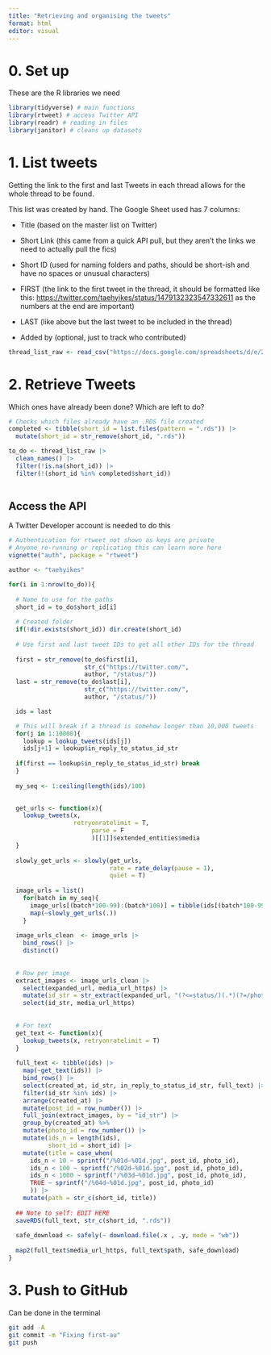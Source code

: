 ```yaml
---
title: "Retrieving and organising the tweets"
format: html
editor: visual
---
```


# 0. Set up

These are the R libraries we need

```r
library(tidyverse) # main functions
library(rtweet) # access Twitter API
library(readr) # reading in files
library(janitor) # cleans up datasets
```

# 1. List tweets

Getting the link to the first and last Tweets in each thread allows for the whole thread to be found.

This list was created by hand. The Google Sheet used has 7 columns:

-   Title (based on the master list on Twitter)

-   Short Link (this came from a quick API pull, but they aren't the links we need to actually pull the fics)

-   Short ID (used for naming folders and paths, should be short-ish and have no spaces or unusual characters)

-   FIRST (the link to the first tweet in the thread, it should be formatted like this: <https://twitter.com/taehyikes/status/1479132323547332611> as the numbers at the end are important)

-   LAST (like above but the last tweet to be included in the thread)

-   Added by (optional, just to track who contributed)

```r
thread_list_raw <- read_csv("https://docs.google.com/spreadsheets/d/e/2PACX-1vT7N5QJlcEY09a_5onomH6ZW38Nb_vb9pGBjEghJFXSnPzRjF2Dz1qx7l4iSFcPTFcCA0VWAyF36xlk/pub?gid=0&single=true&output=csv")

```

# 2. Retrieve Tweets

Which ones have already been done? Which are left to do?

```r
# Checks which files already have an .RDS file created
completed <- tibble(short_id = list.files(pattern = ".rds")) |> 
  mutate(short_id = str_remove(short_id, ".rds"))

to_do <- thread_list_raw |> 
  clean_names() |> 
  filter(!is.na(short_id)) |> 
  filter(!(short_id %in% completed$short_id))
  
```

## Access the API

A Twitter Developer account is needed to do this

```r
# Authentication for rtweet not shown as keys are private
# Anyone re-running or replicating this can learn more here
vignette("auth", package = "rtweet")

```

```r
author <- "taehyikes"

for(i in 1:nrow(to_do)){
  
  # Name to use for the paths
  short_id = to_do$short_id[i]
  
  # Created folder
  if(!dir.exists(short_id)) dir.create(short_id)
  
  # Use first and last tweet IDs to get all other IDs for the thread
  
  first = str_remove(to_do$first[i], 
                     str_c("https://twitter.com/", 
                     author, "/status/"))
  last = str_remove(to_do$last[i], 
                     str_c("https://twitter.com/", 
                     author, "/status/"))

  ids = last

  # This will break if a thread is somehow longer than 10,000 tweets
  for(j in 1:10000){
    lookup = lookup_tweets(ids[j])
    ids[j+1] = lookup$in_reply_to_status_id_str
  
  if(first == lookup$in_reply_to_status_id_str) break
  }
  
  my_seq <- 1:ceiling(length(ids)/100)

  
  get_urls <- function(x){
    lookup_tweets(x,
                  retryonratelimit = T,
                       parse = F
                       )[[1]]$extended_entities$media
  }
  
  slowly_get_urls <- slowly(get_urls, 
                            rate = rate_delay(pause = 1),
                            quiet = T)
  
  image_urls = list()
    for(batch in my_seq){
      image_urls[(batch*100-99):(batch*100)] = tibble(ids[(batch*100-99):(batch*100)]) |> 
      map(~slowly_get_urls(.))
    }
  
  image_urls_clean  <- image_urls |> 
    bind_rows() |> 
    distinct()
  
  
  # Row per image
  extract_images <- image_urls_clean |> 
    select(expanded_url, media_url_https) |> 
    mutate(id_str = str_extract(expanded_url, "(?<=status/)(.*)(?=/photo)")) |> 
    select(id_str, media_url_https)
  
  
  # For text
  get_text <- function(x){
    lookup_tweets(x, retryonratelimit = T)
  }
  
  full_text <- tibble(ids) |> 
    map(~get_text(ids)) |> 
    bind_rows() |> 
    select(created_at, id_str, in_reply_to_status_id_str, full_text) |> 
    filter(id_str %in% ids) |> 
    arrange(created_at) |> 
    mutate(post_id = row_number()) |> 
    full_join(extract_images, by = "id_str") |> 
    group_by(created_at) %>% 
    mutate(photo_id = row_number()) |>
    mutate(ids_n = length(ids),
           short_id = short_id) |>
    mutate(title = case_when(
      ids_n < 10 ~ sprintf("/%01d—%01d.jpg", post_id, photo_id),
      ids_n < 100 ~ sprintf("/%02d—%01d.jpg", post_id, photo_id),
      ids_n < 1000 ~ sprintf("/%03d—%01d.jpg", post_id, photo_id),
      TRUE ~ sprintf("/%04d—%01d.jpg", post_id, photo_id)
      )) |> 
    mutate(path = str_c(short_id, title))
  
  ## Note to self: EDIT HERE
  saveRDS(full_text, str_c(short_id, ".rds"))
  
  safe_download <- safely(~ download.file(.x , .y, mode = "wb"))
  
  map2(full_text$media_url_https, full_text$path, safe_download)
}

```

# 3. Push to GitHub

Can be done in the terminal

```bash
git add -A
git commit -m "Fixing first-au"
git push
```

